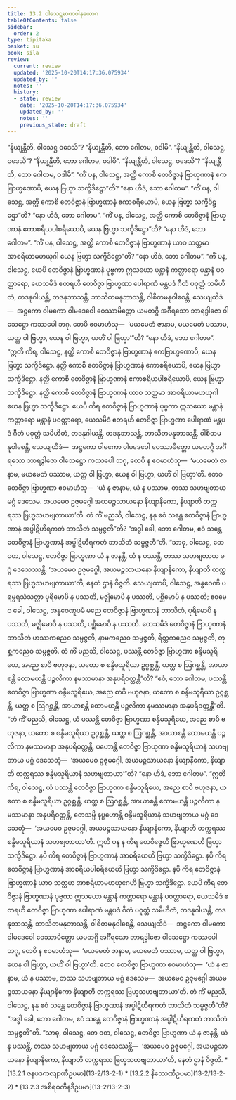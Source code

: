 ```yaml
---
title: 13.2 ဝါသေဋ္ဌမာဏဝါနုယောဂ
tableOfContents: false
sidebar:
  order: 2
type: tipitaka
basket: su
book: sila
review:
  current: review
  updated: '2025-10-20T14:17:36.075934'
  updated_by: ''
  notes: ''
  history:
  - state: review
    date: '2025-10-20T14:17:36.075934'
    updated_by: ''
    notes: ''
    previous_state: draft
---
```



<DynamicBreadcrumb />


<ReviewStatus review={frontmatter.review} showDetails={true} />

<HypothesisAnnotation frontmatter={frontmatter} />

<Division number="525" book="sila" e="ch" v="6" p="224">

<Paragraph number="898" book="sila">
“နိယျန္တီတိ, ဝါသေဋ္ဌ ဝဒေသိ”? “နိယျန္တီတိ, ဘော ဂေါတမ, ဝဒါမိ”. “နိယျန္တီတိ, ဝါသေဋ္ဌ, ဝဒေသိ”? “နိယျန္တီတိ, ဘော ဂေါတမ, ဝဒါမိ”. “နိယျန္တီတိ, ဝါသေဋ္ဌ, ဝဒေသိ”? “နိယျန္တီတိ, ဘော ဂေါတမ, ဝဒါမိ”.


</Paragraph>

<Paragraph number="899" book="sila">
“ကိံ ပန, ဝါသေဋ္ဌ, အတ္ထိ ကောစိ တေဝိဇ္ဇာနံ ဗြာဟ္မဏာနံ ဧကဗြာဟ္မဏောပိ, ယေန ဗြဟ္မာ သက္ခိဒိဋ္ဌော”တိ? “နော ဟိဒံ, ဘော ဂေါတမ”.


</Paragraph>

<Paragraph number="900" book="sila">
“ကိံ ပန, ဝါသေဋ္ဌ, အတ္ထိ ကောစိ တေဝိဇ္ဇာနံ ဗြာဟ္မဏာနံ ဧကာစရိယောပိ, ယေန ဗြဟ္မာ သက္ခိဒိဋ္ဌော”တိ? “နော ဟိဒံ, ဘော ဂေါတမ”.


</Paragraph>

<Paragraph number="901" book="sila">
“ကိံ ပန, ဝါသေဋ္ဌ, အတ္ထိ ကောစိ တေဝိဇ္ဇာနံ ဗြာဟ္မဏာနံ ဧကာစရိယပါစရိယောပိ, ယေန ဗြဟ္မာ သက္ခိဒိဋ္ဌော”တိ? “နော ဟိဒံ, ဘော ဂေါတမ”.


</Paragraph>

<Paragraph number="902" book="sila">
“ကိံ ပန, ဝါသေဋ္ဌ, အတ္ထိ ကောစိ တေဝိဇ္ဇာနံ ဗြာဟ္မဏာနံ ယာဝ သတ္တမာ အာစရိယာမဟယုဂါ ယေန ဗြဟ္မာ သက္ခိဒိဋ္ဌော”တိ? “နော ဟိဒံ, ဘော ဂေါတမ”.


</Paragraph>

</Division>
<Division number="526" book="sila" e="ch" v="6" p="224">

<Paragraph number="903" book="sila">
“ကိံ ပန, ဝါသေဋ္ဌ, ယေပိ တေဝိဇ္ဇာနံ ဗြာဟ္မဏာနံ ပုဗ္ဗကာ ဣသယော မန္တာနံ ကတ္တာရော မန္တာနံ ပဝတ္တာရော, ယေသမိဒံ ဧတရဟိ တေဝိဇ္ဇာ ဗြာဟ္မဏာ ပေါရာဏံ မန္တပဒံ ဂီတံ ပဝုတ္တံ သမိဟိတံ, တဒနုဂါယန္တိ, တဒနုဘာသန္တိ, ဘာသိတမနုဘာသန္တိ, ဝါစိတမနုဝါစေန္တိ, သေယျထိဒံ—  အဋ္ဌကော ဝါမကော ဝါမဒေဝေါ ဝေဿာမိတ္တော ယမတဂ္ဂိ အင်္ဂီရသော ဘာရဒွါဇော ဝါသေဋ္ဌော ကဿပေါ ဘဂု. တေပိ ဧဝမာဟံသု—  ‘မယမေတံ ဇာနာမ, မယမေတံ ပဿာမ, ယတ္ထ ဝါ ဗြဟ္မာ, ယေန ဝါ ဗြဟ္မာ, ယဟိံ ဝါ ဗြဟ္မာ’”တိ? “နော ဟိဒံ, ဘော ဂေါတမ”.


</Paragraph>

</Division>
<Division number="527" book="sila" e="ch" v="6" p="225">

<Paragraph number="904" book="sila">
“ဣတိ ကိရ, ဝါသေဋ္ဌ, နတ္ထိ ကောစိ တေဝိဇ္ဇာနံ ဗြာဟ္မဏာနံ ဧကဗြာဟ္မဏောပိ, ယေန ဗြဟ္မာ သက္ခိဒိဋ္ဌော. နတ္ထိ ကောစိ တေဝိဇ္ဇာနံ ဗြာဟ္မဏာနံ ဧကာစရိယောပိ, ယေန ဗြဟ္မာ သက္ခိဒိဋ္ဌော. နတ္ထိ ကောစိ တေဝိဇ္ဇာနံ ဗြာဟ္မဏာနံ ဧကာစရိယပါစရိယောပိ, ယေန ဗြဟ္မာ သက္ခိဒိဋ္ဌော. နတ္ထိ ကောစိ တေဝိဇ္ဇာနံ ဗြာဟ္မဏာနံ ယာဝ သတ္တမာ အာစရိယာမဟယုဂါ ယေန ဗြဟ္မာ သက္ခိဒိဋ္ဌော. ယေပိ ကိရ တေဝိဇ္ဇာနံ ဗြာဟ္မဏာနံ ပုဗ္ဗကာ ဣသယော မန္တာနံ ကတ္တာရော မန္တာနံ ပဝတ္တာရော, ယေသမိဒံ ဧတရဟိ တေဝိဇ္ဇာ ဗြာဟ္မဏာ ပေါရာဏံ မန္တပဒံ ဂီတံ ပဝုတ္တံ သမိဟိတံ, တဒနုဂါယန္တိ, တဒနုဘာသန္တိ, ဘာသိတမနုဘာသန္တိ, ဝါစိတမနုဝါစေန္တိ, သေယျထိဒံ—  အဋ္ဌကော ဝါမကော ဝါမဒေဝေါ ဝေဿာမိတ္တော ယမတဂ္ဂိ အင်္ဂီရသော ဘာရဒွါဇော ဝါသေဋ္ဌော ကဿပေါ ဘဂု, တေပိ န ဧဝမာဟံသု—  ‘မယမေတံ ဇာနာမ, မယမေတံ ပဿာမ, ယတ္ထ ဝါ ဗြဟ္မာ, ယေန ဝါ ဗြဟ္မာ, ယဟိံ ဝါ ဗြဟ္မာ’တိ. တေဝ တေဝိဇ္ဇာ ဗြာဟ္မဏာ ဧဝမာဟံသု—  ‘ယံ န ဇာနာမ, ယံ န ပဿာမ, တဿ သဟဗျတာယ မဂ္ဂံ ဒေသေမ. အယမေဝ ဥဇုမဂ္ဂေါ အယမဉ္ဇသာယနော နိယျာနိကော, နိယျာတိ တက္ကရဿ ဗြဟ္မသဟဗျတာယာ’တိ.


</Paragraph>

</Division>
<Division number="528" book="sila" e="ch" v="6" p="225">

<Paragraph number="905" book="sila">
တံ ကိံ မညသိ, ဝါသေဋ္ဌ, နနု ဧဝံ သန္တေ တေဝိဇ္ဇာနံ ဗြာဟ္မဏာနံ အပ္ပါဋိဟီရကတံ ဘာသိတံ သမ္ပဇ္ဇတီ”တိ? “အဒ္ဓါ ခေါ, ဘော ဂေါတမ, ဧဝံ သန္တေ တေဝိဇ္ဇာနံ ဗြာဟ္မဏာနံ အပ္ပါဋိဟီရကတံ ဘာသိတံ သမ္ပဇ္ဇတီ”တိ.


</Paragraph>

<Paragraph number="906" book="sila">
“သာဓု, ဝါသေဋ္ဌ, တေ ဝတ, ဝါသေဋ္ဌ, တေဝိဇ္ဇာ ဗြာဟ္မဏာ ယံ န ဇာနန္တိ, ယံ န ပဿန္တိ, တဿ သဟဗျတာယ မဂ္ဂံ ဒေသေဿန္တိ. ‘အယမေဝ ဥဇုမဂ္ဂေါ, အယမဉ္ဇသာယနော နိယျာနိကော, နိယျာတိ တက္ကရဿ ဗြဟ္မသဟဗျတာယာ’တိ, နေတံ ဌာနံ ဝိဇ္ဇတိ.


</Paragraph>

</Division>
<Division number="529" book="sila" e="ch" v="6" p="225">

<Paragraph number="907" book="sila">
သေယျထာပိ, ဝါသေဋ္ဌ, အန္ဓဝေဏိ ပရမ္ပရသံသတ္တာ ပုရိမောပိ န ပဿတိ, မဇ္ဈိမောပိ န ပဿတိ, ပစ္ဆိမောပိ န ပဿတိ; ဧဝမေဝ ခေါ, ဝါသေဋ္ဌ, အန္ဓဝေဏူပမံ မညေ တေဝိဇ္ဇာနံ ဗြာဟ္မဏာနံ ဘာသိတံ, ပုရိမောပိ န ပဿတိ, မဇ္ဈိမောပိ န ပဿတိ, ပစ္ဆိမောပိ န ပဿတိ. တေသမိဒံ တေဝိဇ္ဇာနံ ဗြာဟ္မဏာနံ ဘာသိတံ ဟဿကညေဝ သမ္ပဇ္ဇတိ, နာမကညေဝ သမ္ပဇ္ဇတိ, ရိတ္တကညေဝ သမ္ပဇ္ဇတိ, တုစ္ဆကညေဝ သမ္ပဇ္ဇတိ.


</Paragraph>

</Division>
<Division number="530" book="sila" e="ch" v="6" p="226">

<Paragraph number="908" book="sila">
တံ ကိံ မညသိ, ဝါသေဋ္ဌ, ပဿန္တိ တေဝိဇ္ဇာ ဗြာဟ္မဏာ စန္ဒိမသူရိယေ, အညေ စာပိ ဗဟုဇနာ, ယတော စ စန္ဒိမသူရိယာ ဥဂ္ဂစ္ဆန္တိ, ယတ္ထ စ ဩဂစ္ဆန္တိ, အာယာစန္တိ ထောမယန္တိ ပဉ္ဇလိကာ နမဿမာနာ အနုပရိဝတ္တန္တီ”တိ?


</Paragraph>

<Paragraph number="909" book="sila">
“ဧဝံ, ဘော ဂေါတမ, ပဿန္တိ တေဝိဇ္ဇာ ဗြာဟ္မဏာ စန္ဒိမသူရိယေ, အညေ စာပိ ဗဟုဇနာ, ယတော စ စန္ဒိမသူရိယာ ဥဂ္ဂစ္ဆန္တိ, ယတ္ထ စ ဩဂစ္ဆန္တိ, အာယာစန္တိ ထောမယန္တိ ပဉ္ဇလိကာ နမဿမာနာ အနုပရိဝတ္တန္တီ”တိ.


</Paragraph>

</Division>
<Division number="531" book="sila" e="ch" v="6" p="226">

<Paragraph number="910" book="sila">
“တံ ကိံ မညသိ, ဝါသေဋ္ဌ, ယံ ပဿန္တိ တေဝိဇ္ဇာ ဗြာဟ္မဏာ စန္ဒိမသူရိယေ, အညေ စာပိ ဗဟုဇနာ, ယတော စ စန္ဒိမသူရိယာ ဥဂ္ဂစ္ဆန္တိ, ယတ္ထ စ ဩဂစ္ဆန္တိ, အာယာစန္တိ ထောမယန္တိ ပဉ္ဇလိကာ နမဿမာနာ အနုပရိဝတ္တန္တိ, ပဟောန္တိ တေဝိဇ္ဇာ ဗြာဟ္မဏာ စန္ဒိမသူရိယာနံ သဟဗျတာယ မဂ္ဂံ ဒေသေတုံ—  ‘အယမေဝ ဥဇုမဂ္ဂေါ, အယမဉ္ဇသာယနော နိယျာနိကော, နိယျာတိ တက္ကရဿ စန္ဒိမသူရိယာနံ သဟဗျတာယာ’”တိ? “နော ဟိဒံ, ဘော ဂေါတမ”.


</Paragraph>

<Paragraph number="911" book="sila">
“ဣတိ ကိရ, ဝါသေဋ္ဌ, ယံ ပဿန္တိ တေဝိဇ္ဇာ ဗြာဟ္မဏာ စန္ဒိမသူရိယေ, အညေ စာပိ ဗဟုဇနာ, ယတော စ စန္ဒိမသူရိယာ ဥဂ္ဂစ္ဆန္တိ, ယတ္ထ စ ဩဂစ္ဆန္တိ, အာယာစန္တိ ထောမယန္တိ ပဉ္ဇလိကာ နမဿမာနာ အနုပရိဝတ္တန္တိ, တေသမ္ပိ နပ္ပဟောန္တိ စန္ဒိမသူရိယာနံ သဟဗျတာယ မဂ္ဂံ ဒေသေတုံ—  ‘အယမေဝ ဥဇုမဂ္ဂေါ, အယမဉ္ဇသာယနော နိယျာနိကော, နိယျာတိ တက္ကရဿ စန္ဒိမသူရိယာနံ သဟဗျတာယာ’တိ.


</Paragraph>

</Division>
<Division number="532" book="sila" e="ch" v="6" p="226">

<Paragraph number="912" book="sila">
ဣတိ ပန န ကိရ တေဝိဇ္ဇေဟိ ဗြာဟ္မဏေဟိ ဗြဟ္မာ သက္ခိဒိဋ္ဌော. နပိ ကိရ တေဝိဇ္ဇာနံ ဗြာဟ္မဏာနံ အာစရိယေဟိ ဗြဟ္မာ သက္ခိဒိဋ္ဌော. နပိ ကိရ တေဝိဇ္ဇာနံ ဗြာဟ္မဏာနံ အာစရိယပါစရိယေဟိ ဗြဟ္မာ သက္ခိဒိဋ္ဌော. နပိ ကိရ တေဝိဇ္ဇာနံ ဗြာဟ္မဏာနံ ယာဝ သတ္တမာ အာစရိယာမဟယုဂေဟိ ဗြဟ္မာ သက္ခိဒိဋ္ဌော. ယေပိ ကိရ တေဝိဇ္ဇာနံ ဗြာဟ္မဏာနံ ပုဗ္ဗကာ ဣသယော မန္တာနံ ကတ္တာရော မန္တာနံ ပဝတ္တာရော, ယေသမိဒံ ဧတရဟိ တေဝိဇ္ဇာ ဗြာဟ္မဏာ ပေါရာဏံ မန္တပဒံ ဂီတံ ပဝုတ္တံ သမိဟိတံ, တဒနုဂါယန္တိ, တဒနုဘာသန္တိ, ဘာသိတမနုဘာသန္တိ, ဝါစိတမနုဝါစေန္တိ, သေယျထိဒံ—  အဋ္ဌကော ဝါမကော ဝါမဒေဝေါ ဝေဿာမိတ္တော ယမတဂ္ဂိ အင်္ဂီရသော ဘာရဒွါဇော ဝါသေဋ္ဌော ကဿပေါ ဘဂု, တေပိ န ဧဝမာဟံသု—  ‘မယမေတံ ဇာနာမ, မယမေတံ ပဿာမ, ယတ္ထ ဝါ ဗြဟ္မာ, ယေန ဝါ ဗြဟ္မာ, ယဟိံ ဝါ ဗြဟ္မာ’တိ. တေဝ တေဝိဇ္ဇာ ဗြာဟ္မဏာ ဧဝမာဟံသု—  ‘ယံ န ဇာနာမ, ယံ န ပဿာမ, တဿ သဟဗျတာယ မဂ္ဂံ ဒေသေမ—  အယမေဝ ဥဇုမဂ္ဂေါ အယမဉ္ဇသာယနော နိယျာနိကော နိယျာတိ တက္ကရဿ ဗြဟ္မသဟဗျတာယာ’တိ.


</Paragraph>

</Division>
<Division number="533" book="sila" e="ch" v="6" p="227">

<Paragraph number="913" book="sila">
တံ ကိံ မညသိ, ဝါသေဋ္ဌ, နနု ဧဝံ သန္တေ တေဝိဇ္ဇာနံ ဗြာဟ္မဏာနံ အပ္ပါဋိဟီရကတံ ဘာသိတံ သမ္ပဇ္ဇတီ”တိ? “အဒ္ဓါ ခေါ, ဘော ဂေါတမ, ဧဝံ သန္တေ တေဝိဇ္ဇာနံ ဗြာဟ္မဏာနံ အပ္ပါဋိဟီရကတံ ဘာသိတံ သမ္ပဇ္ဇတီ”တိ.


</Paragraph>

<Paragraph number="914" book="sila">
“သာဓု, ဝါသေဋ္ဌ, တေ ဝတ, ဝါသေဋ္ဌ, တေဝိဇ္ဇာ ဗြာဟ္မဏာ ယံ န ဇာနန္တိ, ယံ န ပဿန္တိ, တဿ သဟဗျတာယ မဂ္ဂံ ဒေသေဿန္တိ—  ‘အယမေဝ ဥဇုမဂ္ဂေါ, အယမဉ္ဇသာယနော နိယျာနိကော, နိယျာတိ တက္ကရဿ ဗြဟ္မသဟဗျတာယာ’တိ, နေတံ ဌာနံ ဝိဇ္ဇတိ.

</Paragraph>
</Division>

<TableOfContents book="sila" section="13.2">
* [13.2.1 ဇနပဒကလျာဏီဥပမာ](13-2/13-2-1)
* [13.2.2 နိဿေဏီဥပမာ](13-2/13-2-2)
* [13.2.3 အစိရဝတီနဒီဥပမာ](13-2/13-2-3)
</TableOfContents>